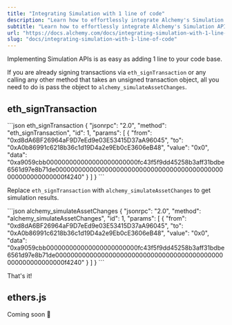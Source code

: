 ```yaml
---
title: "Integrating Simulation with 1 line of code"
description: "Learn how to effortlessly integrate Alchemy's Simulation APIs in your code base using just one line of code."
subtitle: "Learn how to effortlessly integrate Alchemy's Simulation APIs in your code base using just one line of code."
url: "https://docs.alchemy.com/docs/integrating-simulation-with-1-line-of-code"
slug: "docs/integrating-simulation-with-1-line-of-code"
---
```


Implementing Simulation APIs is as easy as adding 1 line to your code base.

If you are already signing transactions via `eth_signTransaction` or any calling any other method that takes an unsigned transaction object, all you need to do is pass the object to `alchemy_simulateAssetChanges`.

## eth\_signTransaction

<CodeGroup>
  ```json eth_signTransaction
  {
    "jsonrpc": "2.0",
    "method": "eth_signTransaction",
    "id": 1,
    "params": [
      {
        "from": "0xd8dA6BF26964aF9D7eEd9e03E53415D37aA96045",
        "to": "0xA0b86991c6218b36c1d19D4a2e9Eb0cE3606eB48",
        "value": "0x0",
        "data": "0xa9059cbb000000000000000000000000fc43f5f9dd45258b3aff31bdbe6561d97e8b71de00000000000000000000000000000000000000000000000000000000000f4240"
      }
    ]
  }
  ```
</CodeGroup>

Replace `eth_signTransaction` with `alchemy_simulateAssetChanges` to get simulation results.

<CodeGroup>
  ```json alchemy_simulateAssetChanges
  {
    "jsonrpc": "2.0",
    "method": "alchemy_simulateAssetChanges",
    "id": 1,
    "params": [
      {
        "from": "0xd8dA6BF26964aF9D7eEd9e03E53415D37aA96045",
        "to": "0xA0b86991c6218b36c1d19D4a2e9Eb0cE3606eB48",
        "value": "0x0",
        "data": "0xa9059cbb000000000000000000000000fc43f5f9dd45258b3aff31bdbe6561d97e8b71de00000000000000000000000000000000000000000000000000000000000f4240"
      }
    ]
  }
  ```
</CodeGroup>

That's it!

## ethers.js

Coming soon 👀
